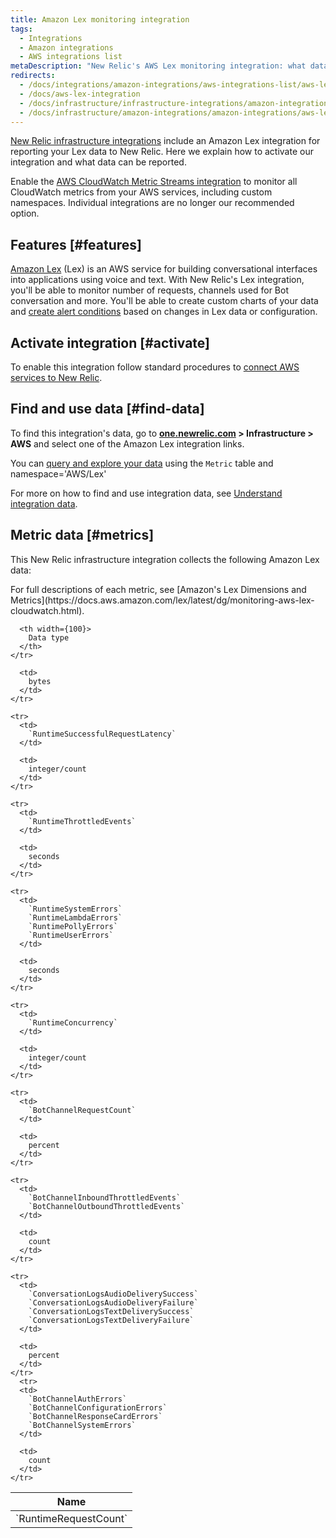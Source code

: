 ```yaml
---
title: Amazon Lex monitoring integration
tags:
  - Integrations
  - Amazon integrations
  - AWS integrations list
metaDescription: "New Relic's AWS Lex monitoring integration: what data it reports, and how to enable it."
redirects:
  - /docs/integrations/amazon-integrations/aws-integrations-list/aws-lex-monitoring-integration
  - /docs/aws-lex-integration
  - /docs/infrastructure/infrastructure-integrations/amazon-integrations/aws-lex-integration
  - /docs/infrastructure/amazon-integrations/amazon-integrations/aws-lex-monitoring-integration
---
```


[New Relic infrastructure integrations](/docs/infrastructure/integrations-getting-started/getting-started/introduction-infrastructure-integrations) include an Amazon Lex integration for reporting your Lex data to New Relic. Here we explain how to activate our integration and what data can be reported.

Enable the [AWS CloudWatch Metric Streams integration](/docs/infrastructure/amazon-integrations/aws-integrations-list/aws-metric-stream/) to monitor all CloudWatch metrics from your AWS services, including custom namespaces. Individual integrations are no longer our recommended option.

## Features [#features]

[Amazon Lex](https://aws.amazon.com/lex/) (Lex) is an AWS service for building conversational interfaces into applications using voice and text. With New Relic's Lex integration, you'll be able to monitor number of requests, channels used for Bot conversation and more. You'll be able to create custom charts of your data and [create alert conditions](/docs/infrastructure/new-relic-infrastructure/infrastructure-alert-conditions/infrastructure-alerts-add-edit-or-view-host-alert-information) based on changes in Lex data or configuration.

## Activate integration [#activate]

To enable this integration follow standard procedures to [connect AWS services to New Relic](https://docs.newrelic.com/docs/infrastructure/amazon-integrations/connect/aws-metric-stream/#set-up-metric-stream).

## Find and use data [#find-data]

To find this integration's data, go to **[one.newrelic.com](https://one.newrelic.com/all-capabilities) > Infrastructure > AWS** and select one of the Amazon Lex integration links.

You can [query and explore your data](/docs/using-new-relic/data/understand-data/query-new-relic-data) using the `Metric` table and namespace='AWS/Lex'

For more on how to find and use integration data, see [Understand integration data](/docs/infrastructure/integrations/find-use-infrastructure-integration-data).

## Metric data [#metrics]

This New Relic infrastructure integration collects the following Amazon Lex data:

<Callout variant="tip">
  For full descriptions of each metric, see [Amazon's Lex Dimensions and Metrics](https://docs.aws.amazon.com/lex/latest/dg/monitoring-aws-lex-cloudwatch.html).
</Callout>

<table>
  <thead>
    <tr>
      <th width={200}>
        Name
      </th>

      <th width={100}>
        Data type
      </th>
    </tr>
  </thead>

  <tbody>
    <tr>
      <td>
        `RuntimeRequestCount`
      </td>

      <td>
        bytes
      </td>
    </tr>

    <tr>
      <td>
        `RuntimeSuccessfulRequestLatency`
      </td>

      <td>
        integer/count
      </td>
    </tr>

    <tr>
      <td>
        `RuntimeThrottledEvents`
      </td>

      <td>
        seconds
      </td>
    </tr>

    <tr>
      <td>
        `RuntimeSystemErrors`
        `RuntimeLambdaErrors`
        `RuntimePollyErrors`
        `RuntimeUserErrors`
      </td>

      <td>
        seconds
      </td>
    </tr>

    <tr>
      <td>
        `RuntimeConcurrency`
      </td>

      <td>
        integer/count
      </td>
    </tr>

    <tr>
      <td>
        `BotChannelRequestCount`
      </td>

      <td>
        percent
      </td>
    </tr>

    <tr>
      <td>
        `BotChannelInboundThrottledEvents`
        `BotChannelOutboundThrottledEvents`
      </td>

      <td>
        count
      </td>
    </tr>

    <tr>
      <td>
        `ConversationLogsAudioDeliverySuccess`
        `ConversationLogsAudioDeliveryFailure`
        `ConversationLogsTextDeliverySuccess`
        `ConversationLogsTextDeliveryFailure`
      </td>

      <td>
        percent
      </td>
    </tr>
      <tr>
      <td>
        `BotChannelAuthErrors`
        `BotChannelConfigurationErrors`
        `BotChannelResponseCardErrors`
        `BotChannelSystemErrors`
      </td>

      <td>
        count
      </td>
    </tr>
  </tbody>
</table>
